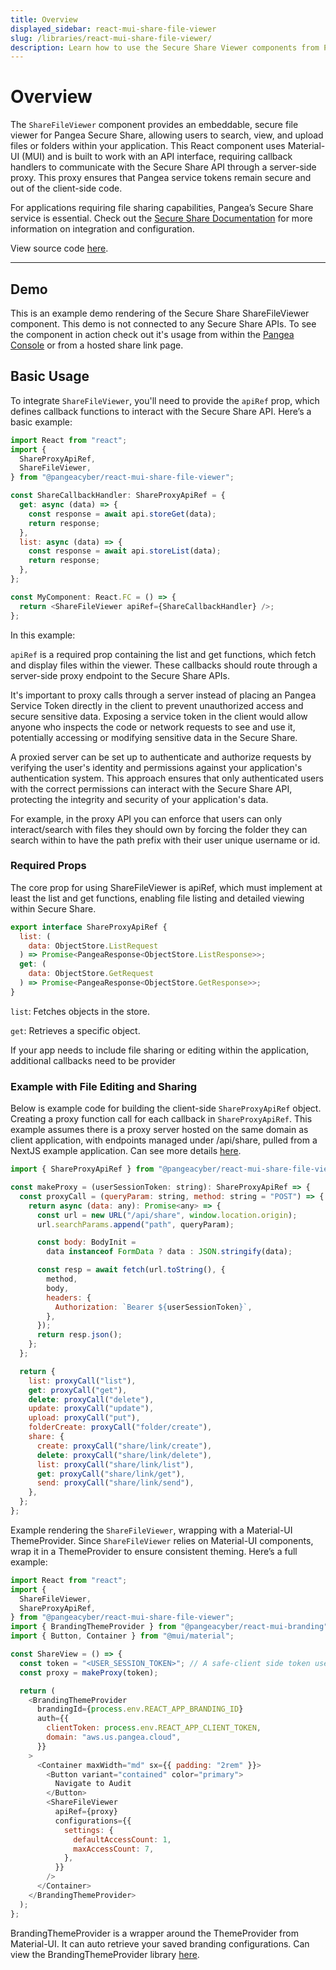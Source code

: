 ```yaml
---
title: Overview
displayed_sidebar: react-mui-share-file-viewer
slug: /libraries/react-mui-share-file-viewer/
description: Learn how to use the Secure Share Viewer components from Pangea in your app
---
```



# Overview

The `ShareFileViewer` component provides an embeddable, secure file viewer for Pangea Secure Share, allowing users to search, view, and upload files or folders within your application. This React component uses Material-UI (MUI) and is built to work with an API interface, requiring callback handlers to communicate with the Secure Share API through a server-side proxy. This proxy ensures that Pangea service tokens remain secure and out of the client-side code.

For applications requiring file sharing capabilities, Pangea’s Secure Share service is essential. Check out the [Secure Share Documentation](https://pangea.cloud/docs/share) for more information on integration and configuration.

View source code [here](https://github.com/pangeacyber/pangea-javascript/blob/main/packages/react-mui-share-file-viewer/).

---

## Demo

This is an example demo rendering of the Secure Share ShareFileViewer component. This demo is not connected to any Secure Share APIs. To see the component in action check out it's usage from within the [Pangea Console](https://console.pangea.cloud/service/share/files) or from a hosted share link page.

<ShareFileViewer />

## Basic Usage

To integrate `ShareFileViewer`, you'll need to provide the `apiRef` prop, which defines callback functions to interact with the Secure Share API. Here’s a basic example:

```javascript pangeaStyle=true
import React from "react";
import {
  ShareProxyApiRef,
  ShareFileViewer,
} from "@pangeacyber/react-mui-share-file-viewer";

const ShareCallbackHandler: ShareProxyApiRef = {
  get: async (data) => {
    const response = await api.storeGet(data);
    return response;
  },
  list: async (data) => {
    const response = await api.storeList(data);
    return response;
  },
};

const MyComponent: React.FC = () => {
  return <ShareFileViewer apiRef={ShareCallbackHandler} />;
};
```

In this example:

`apiRef` is a required prop containing the list and get functions, which fetch and display files within the viewer.
These callbacks should route through a server-side proxy endpoint to the Secure Share APIs.

It's important to proxy calls through a server instead of placing an Pangea Service Token directly in the client to prevent unauthorized access and secure sensitive data. Exposing a service token in the client would allow anyone who inspects the code or network requests to see and use it, potentially accessing or modifying sensitive data in the Secure Share.

A proxied server can be set up to authenticate and authorize requests by verifying the user's identity and permissions against your application's authentication system. This approach ensures that only authenticated users with the correct permissions can interact with the Secure Share API, protecting the integrity and security of your application's data.

For example, in the proxy API you can enforce that users can only interact/search with files they should own by forcing the folder they can search within to have the path prefix with their user unique username or id.

### Required Props

The core prop for using ShareFileViewer is apiRef, which must implement at least the list and get functions, enabling file listing and detailed viewing within Secure Share.

```javascript pangeaStyle=true
export interface ShareProxyApiRef {
  list: (
    data: ObjectStore.ListRequest
  ) => Promise<PangeaResponse<ObjectStore.ListResponse>>;
  get: (
    data: ObjectStore.GetRequest
  ) => Promise<PangeaResponse<ObjectStore.GetResponse>>;
}
```

`list`: Fetches objects in the store.

`get`: Retrieves a specific object.

If your app needs to include file sharing or editing within the application, additional callbacks need to be provider

### Example with File Editing and Sharing

Below is example code for building the client-side `ShareProxyApiRef` object. Creating a proxy function call for each callback in `ShareProxyApiRef`.
This example assumes there is a proxy server hosted on the same domain as client application, with endpoints managed under /api/share, pulled from a NextJS example application. Can see more details [here](https://pangea.cloud/docs/tutorials/cloudflare-app/).

```javascript pangeaStyle=true
import { ShareProxyApiRef } from "@pangeacyber/react-mui-share-file-viewer";

const makeProxy = (userSessionToken: string): ShareProxyApiRef => {
  const proxyCall = (queryParam: string, method: string = "POST") => {
    return async (data: any): Promise<any> => {
      const url = new URL("/api/share", window.location.origin);
      url.searchParams.append("path", queryParam);

      const body: BodyInit =
        data instanceof FormData ? data : JSON.stringify(data);

      const resp = await fetch(url.toString(), {
        method,
        body,
        headers: {
          Authorization: `Bearer ${userSessionToken}`,
        },
      });
      return resp.json();
    };
  };

  return {
    list: proxyCall("list"),
    get: proxyCall("get"),
    delete: proxyCall("delete"),
    update: proxyCall("update"),
    upload: proxyCall("put"),
    folderCreate: proxyCall("folder/create"),
    share: {
      create: proxyCall("share/link/create"),
      delete: proxyCall("share/link/delete"),
      list: proxyCall("share/link/list"),
      get: proxyCall("share/link/get"),
      send: proxyCall("share/link/send"),
    },
  };
};
```

Example rendering the `ShareFileViewer`, wrapping with a Material-UI ThemeProvider.
Since `ShareFileViewer` relies on Material-UI components, wrap it in a ThemeProvider to ensure consistent theming. Here’s a full example:

```javascript pangeaStyle=true
import React from "react";
import {
  ShareFileViewer,
  ShareProxyApiRef,
} from "@pangeacyber/react-mui-share-file-viewer";
import { BrandingThemeProvider } from "@pangeacyber/react-mui-branding";
import { Button, Container } from "@mui/material";

const ShareView = () => {
  const token = "<USER_SESSION_TOKEN>"; // A safe-client side token used to reach your share proxied endpoint
  const proxy = makeProxy(token);

  return (
    <BrandingThemeProvider
      brandingId={process.env.REACT_APP_BRANDING_ID}
      auth={{
        clientToken: process.env.REACT_APP_CLIENT_TOKEN,
        domain: "aws.us.pangea.cloud",
      }}
    >
      <Container maxWidth="md" sx={{ padding: "2rem" }}>
        <Button variant="contained" color="primary">
          Navigate to Audit
        </Button>
        <ShareFileViewer
          apiRef={proxy}
          configurations={{
            settings: {
              defaultAccessCount: 1,
              maxAccessCount: 7,
            },
          }}
        />
      </Container>
    </BrandingThemeProvider>
  );
};
```

BrandingThemeProvider is a wrapper around the ThemeProvider from Material-UI. It can auto retrieve your saved branding configurations. Can view the BrandingThemeProvider library [here](https://github.com/pangeacyber/pangea-javascript/blob/main/packages/react-mui-branding/).
